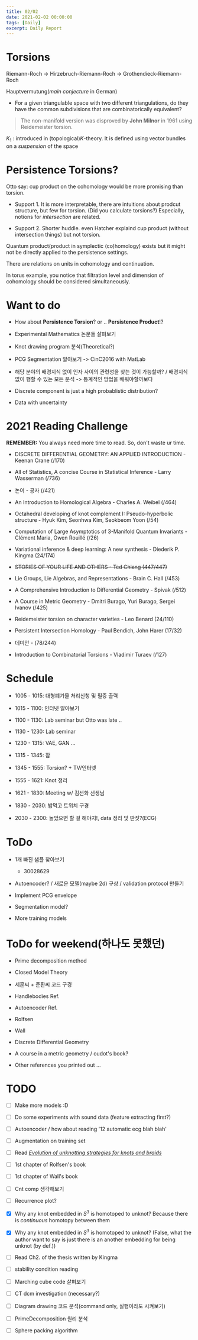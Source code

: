 ```yaml
---
title: 02/02
date: 2021-02-02 00:00:00
tags: [Daily]
excerpt: Daily Report
---
```


# Torsions

Riemann-Roch -> Hirzebruch-Riemann-Roch -> Grothendieck-Riemann-Roch

Hauptvermutung(_main conjecture_ in German)

* For a given triangulable space with two different triangulations, do they have the common subdivisions that are combinatorically equivalent?
> The non-manifold version was disproved by __John Milnor__ in 1961 using Reidemeister torsion.

$K_1$ : introduced in (topological)$K$-theory. It is defined using vector bundles on a _suspension_ of the space

# Persistence Torsions?

Otto say: cup product on the cohomology would be more promising than torsion.

* Support 1. It is more interpretable, there are intuitions about prodcut structure, but few for torsion. (Did you calculate torsions?) Especially, notions for _intersection_ are related.

* Support 2. Shorter huddle. even Hatcher explaind cup product (without intersection things) but not torsion.

Quantum product(product in symplectic (co)homology) exists but it might not be directly applied to the persistence settings.

There are relations on units in cohomology and continuation.

In torus example, you notice that filtration level and dimension of cohomology should be considered simultaneously.


# Want to do 

* How about __Persistence Torsion__? or .. __Persistence Product__!?

* Experimental Mathematics 논문들 살펴보기

* Knot drawing program 분석(Theoretical?)

* PCG Segmentation 알아보기 -> CinC2016 with MatLab

* 해당 분야의 배경지식 없이 인자 사이의 관련성을 찾는 것이 가능할까? / 배경지식 없이 행할 수 있는 모든 분석 -> 통계적인 방법을 배워야할까보다

* Discrete component is just a high probablistic distribution?

* Data with uncertainty

# 2021 Reading Challenge

__REMEMBER:__ You always need more time to read. So, don't waste ur time.

* DISCRETE DIFFERENTIAL GEOMETRY: AN APPLIED INTRODUCTION - Keenan Crane (/170)

* All of Statistics, A concise Course in Statistical Inference - Larry Wasserman (/736)

* 논어 - 공자 (/421)

* An Introduction to Homological Algebra - Charles A. Weibel (/464)

* Octahedral developing of knot complement I: Pseudo-hyperbolic structure - Hyuk Kim, Seonhwa Kim, Seokbeom Yoon (/54)

* Computation of Large Asymptotics of 3-Manifold Quantum Invariants - Clément Maria, Owen Rouillé (/26)

* Variational inference & deep learning: A new synthesis - Diederik P. Kingma (24/174)

* ~~STORIES OF YOUR LIFE AND OTHERS - Ted Chiang (447/447)~~

* Lie Groups, Lie Algebras, and Representations - Brain C. Hall (/453)

* A Comprehensive Introduction to Differential Geometry - Spivak (/512)

* A Course in Metric Geometry - Dmitri Burago, Yuri Burago, Sergei Ivanov (/425)

* Reidemeister torsion on character varieties - Leo Benard (24/110)

* Persistent Intersection Homology - Paul Bendich, John Harer (17/32)

* 데미안 - (78/244)

* Introduction to Combinatorial Torsions - Vladimir Turaev (/127)

# Schedule

* 1005 - 1015: 대형폐기물 처리신청 및 필증 출력

* 1015 - 1100: 인터넷 알아보기

* 1100 - 1130: Lab seminar but Otto was late ..

* 1130 - 1230: Lab seminar

* 1230 - 1315: VAE, GAN ... 

* 1315 - 1345: 잠

* 1345 - 1555: Torsion? + TV/인터넷

* 1555 - 1621: Knot 정리

* 1621 - 1830: Meeting w/ 김선화 선생님

* 1830 - 2030: 밥먹고 트위치 구경

* 2030 - 2300: 놀았으면 할 걸 해야지!, data 정리 및 딴짓?(ECG)


# ToDo

* 1개 빠진 샘플 찾아보기 
    * 30028629

* Autoencoder? / 새로운 모델(maybe 2d) 구상 / validation protocol 만들기

* Implement PCG envelope

* Segmentation model?

* More training models

# ToDo for weekend(하나도 못했던)

* Prime decomposition method

* Closed Model Theory

* 세훈씨 + 준환씨 코드 구경

* Handlebodies Ref.

* Autoencoder Ref.

* Rolfsen

* Wall

* Discrete Differential Geometry

* A course in a metric geometry / oudot's book?

* Other references you printed out ...

# TODO

- [ ] Make more models :D

- [ ] Do some experiments with sound data (feature extracting first?)

- [ ] Autoencoder / how about reading '12 automatic ecg blah blah'

- [ ] Augmentation on training set

- [ ] Read [_Evolution of unknotting strategies for knots and braids_](https://arxiv.org/abs/1302.0787)

- [ ] 1st chapter of Rolfsen's book

- [ ] 1st chapter of Wall's book

- [ ] Cnt comp 생각해보기

- [ ] Recurrence plot?

- [x] Why any knot embedded in $S^3$ is homotoped to unknot? Because there is _continuous_ homotopy between  them

- [x] Why any knot embedded in $S^3$ is homotoped to unknot? (False, what the author want to say is just there is an another embedding for being unknot (by def.))

- [ ] Read Ch2. of the thesis written by Kingma

- [ ] stability condition reading

- [ ] Marching cube code 살펴보기

- [ ] CT dcm investigation (necessary?)

- [ ] Diagram drawing 코드 분석(command only, 실행이라도 시켜보기)

- [ ] PrimeDecomposition 원리 분석

- [ ] Sphere packing algorithm



